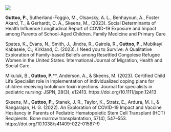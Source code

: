 
![](publications.webp)

**Guttoo, P.**, Sutherland-Foggio, M., Olsavsky, A. L., Benhayoun, A., Foster Akard, T., & Gerhardt, C. A., Skeens, M., (2023). Social Determinants of Health Influence Longitudinal Report of COVID-19 Exposure and Impact among Parents of School-Aged Children. Family Medicine and Primary Care

Spates, K., Evans, N., Smith, J., Jindra, R., Gairola, R., **Guttoo, P.**, Mubikayi Kabasele, C.; Kirkland, C. (2023). I Need you to Survive: A Qualitative Exploration of Family-based Beliefs among Resettled Congolese Refugee Women in the United States. International Journal of Migration, Health and Social Care.

Mikuluk, B., **Guttoo, P.****, Anderson, A., & Skeens, M. (2023). Certified Child Life Specialist role in implementation of individualized coping plans for children receiving botulinum toxin injections. Journal for specialists in pediatric nursing: JSPN, 28(3), e12413. https://doi.org/10.1111/jspn.12413

Skeens, M., **Guttoo, P.**, Stanek, J. R., Taylor, K., Stratz, E., Ardura, M. I., & Rangarajan, H. G. (2022). An Exploration of COVID-19 Impact and Vaccine Hesitancy in Parents of Pediatric Hematopoietic Stem Cell Transplant (HCT) Recipients. Bone marrow transplantation, 57(4), 547–553. https://doi.org/10.1038/s41409-022-01587-9
